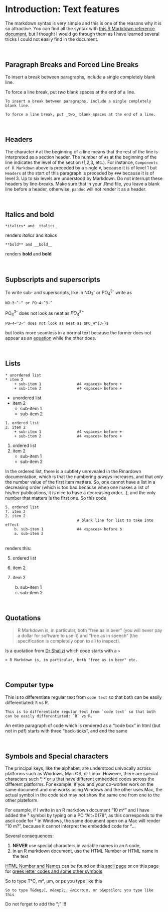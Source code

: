 # Introduction: Text features {#intro}


The markdown syntax is very simple and this is one of the reasons why it is so attractive.  You can find all the syntax with [this R Markdown reference document](https://www.rstudio.com/wp-content/uploads/2015/03/rmarkdown-reference.pdf), but I thought I would go through them as I have learned several tricks I could not easily find in the document.  

<br/>

## Paragraph Breaks and Forced Line Breaks

To insert a break between paragraphs, include a single completely blank line.

To force a line break, put _two_ blank  spaces at the end of a line.

```
To insert a break between paragraphs, include a single completely blank line.

To force a line break, put _two_ blank spaces at the end of a line.
```

<br/>

## Headers

The character `#` at the beginning of a line means that the rest of the line is interpreted as a section header.  The number of `#`s at the beginning of the line indicates the level of the section (1,2,3, etc.).  For instance, `Components of R Markdown` above is preceded by a single `#`, because it is of level 1 but `Headers` at the start of this paragraph is preceded by `###` because it is of level 3.  Up to six levels are understood by Markdown.  Do not interrupt these headers by line-breaks. Make sure that in your .Rmd file, you leave a blank line before a header, otherwise, `pandoc` will not render it as a header.

<br/>

## Italics and bold

```
*italics* and _italics_
```
renders *italics* and _italics_

```
**bold** and __bold__
```
renders **bold** and __bold__

<br/>

## Supbscripts and superscripts

To write sub- and superscripts, like in NO~3~^-^ or PO~4~^3-^ write as

```
NO~3~^-^ or PO~4~^3-^
```

PO~4~^3-^ does not look as neat as $PO_4^{3-}$ 

```
PO~4~^3-^ does not look as neat as $PO_4^{3-}$
```

but looks more seamless in a normal text because the former does not appear as an [equation](#inline-equations) while the other does.

<br/>

## Lists
```
* unordered list
* item 2
    + sub-item 1                #4 <spaces> before +
    + sub-item 2                #4 <spaces> before +
```

* unordered list
* item 2
    + sub-item 1
    + sub-item 2
 
```
1. ordered list
2. item 2
    + sub-item 1                #4 <spaces> before +
    + sub-item 2                #4 <spaces> before +
```
1. ordered list
2. item 2
    + sub-item 1
    + sub-item 2 

In the ordered list, there is a subtlety unrevealed in the Rmardown documentation, which is that the numbering *always* increases, and that *only* the number value of the first item matters. So, one cannot have a list in a decreasing order (which is too bad because when one makes a list of his/her publications, it is nice to have a decreasing order...), and the only number that matters is the first one.  So this code 
<br/>

```
5. ordered list
7. item 2
2. item 2
                                # blank line for list to take into effect
    b. sub-item 1               #4 <spaces> before b
    a. sub-item 2  
```
<br/>
renders this:

5. ordered list
7. item 2
2. item 2

    b. sub-item 1                
    a. sub-item 2               
   
<br/>

## Quotations
> R Markdown is, in particular, both "free as in beer" (you will never pay a dollar for software to use it) and "free as in speech" (the specification is completely open to all to inspect).

Is a quotation from [Dr Shalizi](http://www.stat.cmu.edu/~cshalizi/rmarkdown/) which code starts with a `>`
```
> R Markdown is, in particular, both "free as in beer" etc.
```

<br/>

## Computer type
This is to differentiate regular text from `code text` so that both can be easily differentiated: `R` vs R.
```
This is to differentiate regular text from `code text` so that both can be easily differentiated: `R` vs R.
```
An entire paragraph of code which is rendered as a "code box" in html (but not in pdf) starts with three "back-ticks", and end the same

<br/>
<a id="link_ref"></a>

## Symbols and Special characters
The principal keys, like the alphabet, are understood univocally across platforms such as Windows, Mac OS, or Linux. However, there are special characters such &deg;, &sup2; or &micro; that have different embedded codes across the different platforms. For example, if you and your co-worker work on the same document and one works using Windows and the other uses Mac, the actual symbol in the code text may not show the same one from one to the other plateform. 

For example, if I write in an R markdown document "10 m&sup2;" and I have added the &sup2; symbol by typing on a PC "Alt+0178", as this corresponds to the ascii code for &sup2; in Windows, the same document open on a Mac will render "10 m?", because it cannot interpret the embedded code for &sup2;...

Several consequences: 

1. **NEVER** use special characters in variable names in an `R` code, 
2. in an R markdown document, use the HTML Number or HTML name in the text

[HTML Number and Names](https://www.ascii.cl/htmlcodes.htm) can be found on this [ascii page](https://www.ascii.cl/htmlcodes.htm) or on this page for [greek letter codes and some other symbols](http://www.dionysia.org/html/entities/symbols.html)

So to type T&deg;C, m&sup2;, &micro;m, or p&epsilon; you type like this

```
So to type T&deg;C, m&sup2;, &micro;m, or p&epsilon; you type like this
```

Do not forget to add the ";" !!!
<br/><br/><br/>
